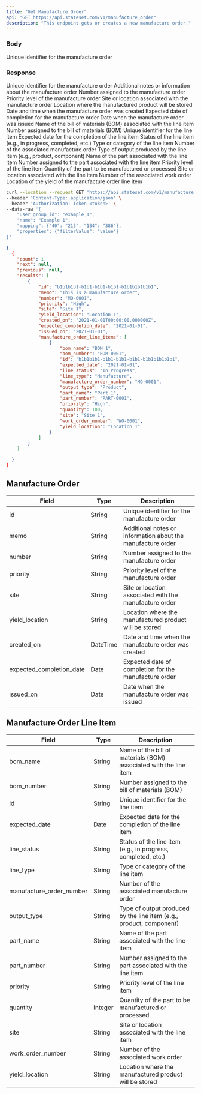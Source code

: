 ```yaml
---
title: "Get Manufacture Order"
api: "GET https://api.stateset.com/v1/manufacture_order"
description: "This endpoint gets or creates a new manufacture order."
---
```


### Body

<ParamField name="id" required="true" type="string">
  Unique identifier for the manufacture order
</ParamField>

### Response

<ResponseField name="id" type="string">
  Unique identifier for the manufacture order
</ResponseField>

<ResponseField name="memo" type="string">
  Additional notes or information about the manufacture order
</ResponseField>

<ResponseField name="number" type="string">
  Number assigned to the manufacture order
</ResponseField>

<ResponseField name="priority" type="string">
  Priority level of the manufacture order
</ResponseField>  

<ResponseField name="site" type="string">
  Site or location associated with the manufacture order
</ResponseField>

<ResponseField name="yield_location" type="string">
  Location where the manufactured product will be stored
</ResponseField>

<ResponseField name="created_on" type="datetime">
  Date and time when the manufacture order was created
</ResponseField>

<ResponseField name="expected_completion_date" type="date">
  Expected date of completion for the manufacture order
</ResponseField>

<ResponseField name="issued_on" type="date">
  Date when the manufacture order was issued
</ResponseField>

<ResponseField name="manufacture_order_line_items" type="object">

<Expandable title="Show child attributes">

<ResponseField name="bom_name" type="string">
  Name of the bill of materials (BOM) associated with the line item
</ResponseField>

<ResponseField name="bom_number" type="string">
  Number assigned to the bill of materials (BOM)
</ResponseField>

<ResponseField name="id" type="string">
  Unique identifier for the line item
</ResponseField>

<ResponseField name="expected_date" type="date">
  Expected date for the completion of the line item
</ResponseField>

<ResponseField name="line_status" type="string">
  Status of the line item (e.g., in progress, completed, etc.)
</ResponseField>

<ResponseField name="line_type" type="string">
  Type or category of the line item
</ResponseField>

<ResponseField name="manufacture_order_number" type="string">
  Number of the associated manufacture order
</ResponseField>

<ResponseField name="output_type" type="string">
  Type of output produced by the line item (e.g., product, component)
</ResponseField>

<ResponseField name="part_name" type="string">
  Name of the part associated with the line item
</ResponseField>

<ResponseField name="part_number" type="string">
  Number assigned to the part associated with the line item
</ResponseField>

<ResponseField name="priority" type="string">
  Priority level of the line item
</ResponseField>

<ResponseField name="quantity" type="integer">
  Quantity of the part to be manufactured or processed
</ResponseField>

<ResponseField name="site" type="string">
  Site or location associated with the line item
</ResponseField>

<ResponseField name="work_order_number" type="string">
  Number of the associated work order
</ResponseField>

<ResponseField name="yield_location" type="string">
  Location of the yield of the manufacture order line item
</ResponseField>

</Expandable>

</ResponseField>

<RequestExample>

```bash cURL
curl --location --request GET 'https://api.stateset.com/v1/manufacture_order' \
--header 'Content-Type: application/json' \
--header 'Authorization: Token <token>' \
--data-raw '{
    "user_group_id": "example_1",
    "name": "Example 1",
    "mapping": {"40": "213", "134": "386"},
    "properties": {"filterValue": "value"}
}'
```

</RequestExample>

<ResponseExample>

```json Response
{
  {
    "count": 1,
    "next": null,
    "previous": null,
    "results": [
        {
            "id": "b1b1b1b1-b1b1-b1b1-b1b1-b1b1b1b1b1b1",
            "memo": "This is a manufacture order",
            "number": "MO-0001",
            "priority": "High",
            "site": "Site 1",
            "yield_location": "Location 1",
            "created_on": "2021-01-01T00:00:00.000000Z",
            "expected_completion_date": "2021-01-01",
            "issued_on": "2021-01-01",
            "manufacture_order_line_items": [
                {
                    "bom_name": "BOM 1",
                    "bom_number": "BOM-0001",
                    "id": "b1b1b1b1-b1b1-b1b1-b1b1-b1b1b1b1b1b1",
                    "expected_date": "2021-01-01",
                    "line_status": "In Progress",
                    "line_type": "Manufacture",
                    "manufacture_order_number": "MO-0001",
                    "output_type": "Product",
                    "part_name": "Part 1",
                    "part_number": "PART-0001",
                    "priority": "High",
                    "quantity": 100,
                    "site": "Site 1",
                    "work_order_number": "WO-0001",
                    "yield_location": "Location 1"
                }
            ]
        }
    ]

  }
}
```

</ResponseExample>


## Manufacture Order

| Field                      | Type     | Description                                                 |
| -------------------------- | -------- | ----------------------------------------------------------- |
| id                         | String   | Unique identifier for the manufacture order                 |
| memo                       | String   | Additional notes or information about the manufacture order |
| number                     | String   | Number assigned to the manufacture order                    |
| priority                   | String   | Priority level of the manufacture order                     |
| site                       | String   | Site or location associated with the manufacture order      |
| yield\_location            | String   | Location where the manufactured product will be stored      |
| created\_on                | DateTime | Date and time when the manufacture order was created        |
| expected\_completion\_date | Date     | Expected date of completion for the manufacture order       |
| issued\_on                 | Date     | Date when the manufacture order was issued                  |


## Manufacture Order Line Item


| Field                      | Type    | Description                                                         |
| -------------------------- | ------- | ------------------------------------------------------------------- |
| bom\_name                  | String  | Name of the bill of materials (BOM) associated with the line item   |
| bom\_number                | String  | Number assigned to the bill of materials (BOM)                      |
| id                         | String  | Unique identifier for the line item                                 |
| expected\_date             | Date    | Expected date for the completion of the line item                   |
| line\_status               | String  | Status of the line item (e.g., in progress, completed, etc.)        |
| line\_type                 | String  | Type or category of the line item                                   |
| manufacture\_order\_number | String  | Number of the associated manufacture order                          |
| output\_type               | String  | Type of output produced by the line item (e.g., product, component) |
| part\_name                 | String  | Name of the part associated with the line item                      |
| part\_number               | String  | Number assigned to the part associated with the line item           |
| priority                   | String  | Priority level of the line item                                     |
| quantity                   | Integer | Quantity of the part to be manufactured or processed                |
| site                       | String  | Site or location associated with the line item                      |
| work\_order\_number        | String  | Number of the associated work order                                 |
| yield\_location            | String  | Location where the manufactured product will be stored              |
